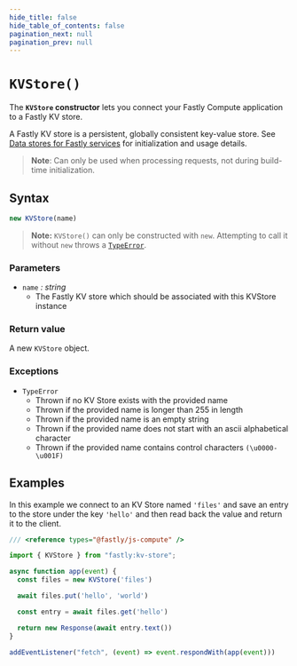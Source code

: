 ```yaml
---
hide_title: false
hide_table_of_contents: false
pagination_next: null
pagination_prev: null
---
```

# `KVStore()`

The **`KVStore` constructor** lets you connect your Fastly Compute application to a Fastly KV store.

A Fastly KV store is a persistent, globally consistent key-value store. See [Data stores for Fastly services](https://developer.fastly.com/learning/concepts/kv-stores/#kv-stores) for initialization and usage details.

>**Note**: Can only be used when processing requests, not during build-time initialization.

## Syntax

```js
new KVStore(name)
```

> **Note:** `KVStore()` can only be constructed with `new`. Attempting to call it without `new` throws a [`TypeError`](../../globals/TypeError/TypeError.mdx).

### Parameters

- `name` _: string_
  - The Fastly KV store which should be associated with this KVStore instance
  
### Return value

A new `KVStore` object.

### Exceptions

- `TypeError`
  - Thrown if no KV Store exists with the provided name
  - Thrown if the provided name is longer than 255 in length
  - Thrown if the provided name is an empty string
  - Thrown if the provided name does not start with an ascii alphabetical character 
  - Thrown if the provided name contains control characters `(\u0000-\u001F)`

## Examples

In this example we connect to an KV Store named `'files'` and save an entry to the store under the key `'hello'` and then read back the value and return it to the client.

```js
/// <reference types="@fastly/js-compute" />

import { KVStore } from "fastly:kv-store";

async function app(event) {
  const files = new KVStore('files')

  await files.put('hello', 'world')

  const entry = await files.get('hello')

  return new Response(await entry.text())
}

addEventListener("fetch", (event) => event.respondWith(app(event)))

```
